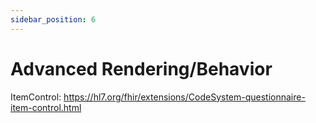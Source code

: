 ```yaml
---
sidebar_position: 6
---
```


# Advanced Rendering/Behavior

ItemControl: https://hl7.org/fhir/extensions/CodeSystem-questionnaire-item-control.html
